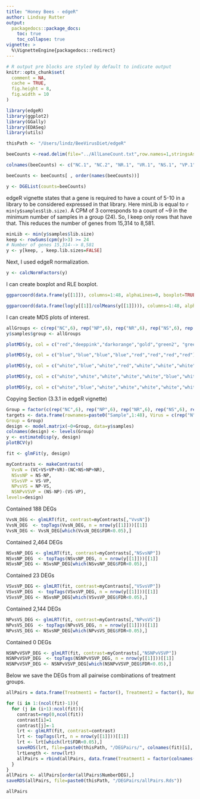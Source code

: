 ```yaml
---
title: "Honey Bees - edgeR"
author: Lindsay Rutter
output:
  packagedocs::package_docs:
    toc: true
    toc_collapse: true
vignette: >
  %\VignetteEngine{packagedocs::redirect}
---
```


<meta http-equiv="content-type" content="text/html;charset=utf-8" />

```r
# R output pre blocks are styled by default to indicate output
knitr::opts_chunk$set(
  comment = NA,
  cache = TRUE,
  fig.height = 8,
  fig.width = 10
)
```

```r
library(edgeR)
library(ggplot2)
library(GGally)
library(EDASeq)
library(utils)

thisPath <- "/Users/lindz/BeeVirusDiet/edgeR"

beeCounts <-read.delim(file="../AllLaneCount.txt",row.names=1,stringsAsFactors = FALSE)

colnames(beeCounts) <- c("NC.1", "NC.2", "NR.1", "VR.1", "NS.1", "VP.1", "NS.2", "VR.2", "NP.1", "VP.2", "VC.1", "NP.2", "VP.3", "NP.3", "VS.1", "VS.2", "VC.2", "NC.3", "VP.4", "NC.4", "NR.2", "VC.3", "VC.4", "NP.4", "VR.3", "NC.5", "VS.3", "NP.5", "VC.5", "VS.4", "NS.3", "VS.5", "VP.5", "NR.3", "NR.4", "VC.6", "NS.4", "NC.6", "NP.6", "VR.4", "NR.5", "NR.6", "NS.5", "VP.6", "NS.6", "VR.5", "VR.6", "VS.6")

beeCounts <- beeCounts[ , order(names(beeCounts))]

y <- DGEList(counts=beeCounts)
```

edgeR vignette states that a gene is required to have a count of 5-10 in a library to be considered expressed in that library. Here minLib is equal to `r min(y$samples$lib.size)`. A CPM of 3 corresponds to a count of ~9 in the minimum number of samples in a group (24). So, I keep only rows that have that. This reduces the number of genes from 15,314 to 8,581.

```r
minLib <- min(y$samples$lib.size)
keep <- rowSums(cpm(y)>3) >= 24
# Number of genes 15,314--> 8,581
y <- y[keep, , keep.lib.sizes=FALSE]
```

Next, I used edgeR normalization.
```r
y <- calcNormFactors(y)
```

I can create boxplot and RLE boxplot.

```r
ggparcoord(data.frame(y[[1]]), columns=1:48, alphaLines=0, boxplot=TRUE, scale="globalminmax") + coord_flip()

ggparcoord(data.frame(log(y[[1]]/colMeans(y[[1]]))), columns=1:48, alphaLines=0, boxplot=TRUE, scale="globalminmax") + coord_flip()
```

I can create MDS plots of interest.

```r
allGroups <- c(rep("NC",6), rep("NP",6), rep("NR",6), rep("NS",6), rep("VC",6), rep("VP",6), rep("VR",6), rep("VS",6))
y$samples$group <- allGroups

plotMDS(y, col = c("red","deeppink","darkorange","gold","green2", "green4","blue", "purple")[factor(allGroups)], cex=0.6)

plotMDS(y, col = c("blue","blue","blue","blue","red","red","red","red")[factor(allGroups)], cex=0.6)

plotMDS(y, col = c("white","blue","white","red","white","white","white","white")[factor(allGroups)], cex=0.6)

plotMDS(y, col = c("white","white","white","white","white","blue","white","red")[factor(allGroups)], cex=0.6)

plotMDS(y, col = c("white","blue","white","white","white","white","white","red")[factor(allGroups)], cex=0.6)
```

Copying Section (3.3.1 in edgeR vignette)

```r
Group = factor(c(rep("NC",6), rep("NP",6), rep("NR",6), rep("NS",6), rep("VC",6), rep("VP",6), rep("VR",6), rep("VS",6)))
targets <- data.frame(rownames=paste0("Sample",1:48), Virus = c(rep("N",24), rep("V",24)), Diet = c(rep("C",6), rep("P",6), rep("R",6), rep("S",6), rep("C",6), rep("P",6), rep("R",6), rep("S",6)), 
Group = Group)
design <- model.matrix(~0+Group, data=y$samples)
colnames(design) <- levels(Group)
y <- estimateDisp(y, design)
plotBCV(y)
```

```r
fit <- glmFit(y, design)

myContrasts <- makeContrasts(
  VvsN = (VC+VS+VP+VR)-(NC+NS+NP+NR),
  NSvsNP = NS-NP,
  VSvsVP = VS-VP,
  NPvsVS = NP-VS,
  NSNPvVSVP = (NS-NP)-(VS-VP),
levels=design)
```

Contained 188 DEGs
```r
VvsN_DEG <- glmLRT(fit, contrast=myContrasts[,"VvsN"])
VvsN_DEG  <- topTags(VvsN_DEG, n = nrow(y[[1]]))[[1]]
VvsN_DEG <- VvsN_DEG[which(VvsN_DEG$FDR<0.05),]
```

Contained 2,464 DEGs
```r
NSvsNP_DEG <- glmLRT(fit, contrast=myContrasts[,"NSvsNP"])
NSvsNP_DEG  <- topTags(NSvsNP_DEG, n = nrow(y[[1]]))[[1]]
NSvsNP_DEG <- NSvsNP_DEG[which(NSvsNP_DEG$FDR<0.05),]
```

Contained 23 DEGs
```r
VSvsVP_DEG <- glmLRT(fit, contrast=myContrasts[,"VSvsVP"])
VSvsVP_DEG  <- topTags(VSvsVP_DEG, n = nrow(y[[1]]))[[1]]
VSvsVP_DEG <- NSvsNP_DEG[which(VSvsVP_DEG$FDR<0.05),]
```

Contained 2,144 DEGs
```r
NPvsVS_DEG <- glmLRT(fit, contrast=myContrasts[,"NPvsVS"])
NPvsVS_DEG  <- topTags(NPvsVS_DEG, n = nrow(y[[1]]))[[1]]
NPvsVS_DEG <- NSvsNP_DEG[which(NPvsVS_DEG$FDR<0.05),]
```

Contained 0 DEGs
```r
NSNPvVSVP_DEG <- glmLRT(fit, contrast=myContrasts[,"NSNPvVSVP"])
NSNPvVSVP_DEG  <- topTags(NSNPvVSVP_DEG, n = nrow(y[[1]]))[[1]]
NSNPvVSVP_DEG <- NSNPvVSVP_DEG[which(NSNPvVSVP_DEG$FDR<0.05),]
```

Below we save the DEGs from all pairwise combinations of treatment groups.

```r
allPairs = data.frame(Treatment1 = factor(), Treatment2 = factor(), NumberDEG = numeric())

for (i in 1:(ncol(fit)-1)){
  for (j in (i+1):ncol(fit)){
    contrast=rep(0,ncol(fit))
    contrast[i]=1
    contrast[j]=-1
    lrt <- glmLRT(fit, contrast=contrast)
    lrt <- topTags(lrt, n = nrow(y[[1]]))[[1]]
    lrt <- lrt[which(lrt$FDR<0.05),]
    saveRDS(lrt, file=paste0(thisPath, "/DEGPairs/", colnames(fit)[i], colnames(fit)[j],".Rds"))
    lrtLength <- nrow(lrt)
    allPairs = rbind(allPairs, data.frame(Treatment1 = factor(colnames(fit)[i]), Treatment2 = factor(colnames(fit)[j]), NumberDEG = lrtLength))
  }
}
allPairs <- allPairs[order(allPairs$NumberDEG),]
saveRDS(allPairs, file=paste0(thisPath, "/DEGPairs/allPairs.Rds"))
```

```r
allPairs
```